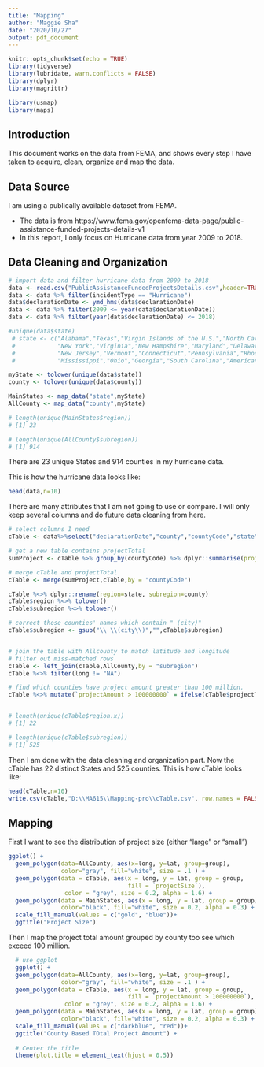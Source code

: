 ```yaml
---
title: "Mapping"
author: "Maggie Sha"
date: "2020/10/27"
output: pdf_document
---
```


```r
knitr::opts_chunk$set(echo = TRUE)
library(tidyverse)
library(lubridate, warn.conflicts = FALSE)
library(dplyr)
library(magrittr)

library(usmap)
library(maps)
```


## Introduction
This document works on the data from FEMA, and shows every step I have taken to acquire, clean, organize and map the data.

## Data Source
I am using a publically available dataset from FEMA.

  * The data is from https://www.fema.gov/openfema-data-page/public-assistance-funded-projects-details-v1
  * In this report, I only focus on Hurricane data from year 2009 to 2018.

## Data Cleaning and Organization
```r
# import data and filter hurricane data from 2009 to 2018
data <- read.csv("PublicAssistanceFundedProjectsDetails.csv",header=TRUE)
data <- data %>% filter(incidentType == "Hurricane") 
data$declarationDate <- ymd_hms(data$declarationDate)
data <- data %>% filter(2009 <= year(data$declarationDate)) 
data <- data %>% filter(year(data$declarationDate) <= 2018)

#unique(data$state)
 # state <- c("Alabama","Texas","Virgin Islands of the U.S.","North Carolina","Massachusetts","Puerto Rico",
 #            "New York","Virginia","New Hampshire","Maryland","Delaware","West Virginia","Louisiana","Florida",
 #            "New Jersey","Vermont","Connecticut","Pennsylvania","Rhode Island","Maine","District of Columbia",
 #            "Mississippi","Ohio","Georgia","South Carolina","American Samoa","Hawaii")

myState <- tolower(unique(data$state))
county <- tolower(unique(data$county))

MainStates <- map_data("state",myState)
AllCounty <- map_data("county",myState)

# length(unique(MainStates$region))
# [1] 23

# length(unique(AllCounty$subregion))
# [1] 914
```
There are 23 unique States and 914 counties in my hurricane data.


This is how the hurricane data looks like:
```r
head(data,n=10)
```


There are many attributes that I am not going to use or compare. 
I will only keep several columns and do future data cleaning from here.

```r
# select columns I need 
cTable <- data%>%select("declarationDate","county","countyCode","state","projectSize","projectAmount","federalShareObligated","totalObligated")

# get a new table contains projectTotal
sumProject <- cTable %>% group_by(countyCode) %>% dplyr::summarise(projectTotal = sum(projectAmount))

# merge cTable and projectTotal
cTable <- merge(sumProject,cTable,by = "countyCode")

cTable %<>% dplyr::rename(region=state, subregion=county)
cTable$region %<>% tolower()
cTable$subregion %<>% tolower()

# correct those counties' names which contain " (city)"
cTable$subregion <- gsub("\\ \\(city\\)","",cTable$subregion)


# join the table with Allcounty to match latitude and longitude
# filter out miss-matched rows
cTable <- left_join(cTable,AllCounty,by = "subregion")
cTable %<>% filter(long != "NA")

# find which counties have project amount greater than 100 million.
cTable %<>% mutate(`projectAmount > 100000000` = ifelse(cTable$projectTotal > 100000000, "True", "False"))


# length(unique(cTable$region.x))
# [1] 22

# length(unique(cTable$subregion))
# [1] 525
```

Then I am done with the data cleaning and organization part.
Now the cTable has 22 distinct States and 525 counties.
This is how cTable looks like:
```r
head(cTable,n=10)
write.csv(cTable,"D:\\MA615\\Mapping-pro\\cTable.csv", row.names = FALSE)
```


## Mapping

First I want to see the distribution of project size (either "large" or "small")
```r
ggplot() +
  geom_polygon(data=AllCounty, aes(x=long, y=lat, group=group),
               color="gray", fill="white", size = .1 ) +
  geom_polygon(data = cTable, aes(x = long, y = lat, group = group, 
                                  fill = `projectSize`),
                color = "grey", size = 0.2, alpha = 1.6) +
  geom_polygon(data = MainStates, aes(x = long, y = lat, group = group),
               color="black", fill="white", size = 0.2, alpha = 0.3) +
  scale_fill_manual(values = c("gold", "blue"))+ 
  ggtitle("Project Size") 

```


Then I map the project total amount grouped by county too see which exceed 100 million.
```r
  # use ggplot 
  ggplot() +
  geom_polygon(data=AllCounty, aes(x=long, y=lat, group=group),
               color="gray", fill="white", size = .1 ) +
  geom_polygon(data = cTable, aes(x = long, y = lat, group = group, 
                                  fill = `projectAmount > 100000000`),
                color = "grey", size = 0.2, alpha = 1.6) +
  geom_polygon(data = MainStates, aes(x = long, y = lat, group = group),
               color="black", fill="white", size = 0.2, alpha = 0.3) +
  scale_fill_manual(values = c("darkblue", "red"))+ 
  ggtitle("County Based TOtal Project Amount") +
  
  # Center the title
  theme(plot.title = element_text(hjust = 0.5))

```






